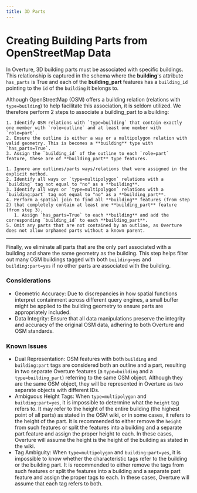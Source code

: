 ```yaml
---
title: 3D Parts
---
```



# Creating Building Parts from OpenStreetMap Data

In Overture, 3D building parts must be associated with specific buildings. This relationship is captured in the schema where the **building**'s attribute `has_parts` is True and each of the **building_part** features has a `building_id` pointing to the `id` of the `building` it belongs to.

Although OpenStreetMap (OSM) offers a building relation (relations with `type=building`) to help facilitate this association, it is seldom utilized. We therefore perform 2 steps to associate a building_part to a building:

<Tabs>
    <TabItem value="1. Explicit Assignment (relations)">

    1. Identify OSM relations with `type=building` that contain exactly one member with `role=outline` and at least one member with `role=part`.
    2. Ensure the outline is either a way or a multipolygon relation with valid geometry. This is becomes a **building** type with `has_parts=True`.
    3. Assign the `building_id` of the outline to each `role=part` feature, these are of **building_part** type features.
</TabItem>

<TabItem value="2. Implicit Assignment (spatial containment)">

    1. Ignore any outlines/parts ways/relations that were assigned in the explicit method.
    2. Identify all ways or `type=multipolygon` relations with a `building` tag not equal to "no" as a **building**.
    3. Identify all ways or `type=multipolygon` relations with a `building:part` tag not equal to "no" as a **building_part**.
    4. Perform a spatial join to find all **building** features (from step 2) that completely contain at least one **building_part** feature (from step 3).
       1. Assign `has_parts=True` to each **building** and add the corresponding `building_id` to each **building_part**.
    5. Omit any parts that are not contained by an outline, as Overture does not allow orphaned parts without a known parent.
</TabItem>
</Tabs>

---

Finally, we eliminate all parts that are the only part associated with a building and share the same geometry as the building. This step helps filter out many OSM buildings tagged with both `building=yes` and `building:part=yes` if no other parts are associated with the building.

### Considerations

- Geometric Accuracy: Due to discrepancies in how spatial functions interpret containment across different query engines, a small buffer might be applied to the building geometry to ensure parts are appropriately included.
- Data Integrity: Ensure that all data manipulations preserve the integrity and accuracy of the original OSM data, adhering to both Overture and OSM standards.

### Known Issues

- Dual Representation: OSM features with both `building` and `building:part` tags are considered both an outline and a part, resulting in two separate Overture features (a `type=building` and a `type=building_part`) referring to the same OSM object. Although they are the same OSM object, they will be represented in Overture as two separate objects with different IDs.
- Ambiguous Height Tags: When `type=multipolygon` and `building:part=yes`, it is impossible to determine what the `height` tag refers to. It may refer to the height of the entire building (the highest point of all parts) as stated in the OSM wiki, or in some cases, it refers to the height of the part. It is recommended to either remove the `height` from such features or split the features into a building and a separate part feature and assign the proper height to each. In these cases, Overture will assume the height is the height of the building as stated in the wiki.
- Tag Ambiguity: When `type=multipolygon` and `building:part=yes`, it is impossible to know whether the characteristic tags refer to the building or the building part. It is recommended to either remove the tags from such features or split the features into a building and a separate part feature and assign the proper tags to each. In these cases, Overture will assume that each tag refers to both.
